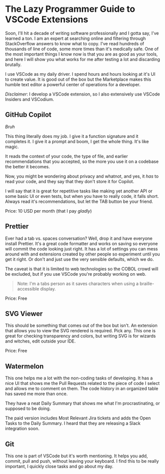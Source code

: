 # The Lazy Programmer Guide to VSCode Extensions

Soon, I'll hit a decade of writing software professionally and I gotta say, I've learned a ton. I am an expert at searching online and filtering through StackOverflow answers to know what to copy. I've read hundreds of thousands of line of code, some more times than it's medically safe. One of the most important things I know now is that you are as good as your tools, and here I will show you what works for me after testing a lot and discarding brutally.

I use VSCode as my daily driver. I spend hours and hours looking at it's UI to create value. It is good out of the box but the Marketplace makes this humble text editor a powerful center of operations for a developer.

_Disclaimer_: I develop a VSCode extension, so I also extensively use VSCode Insiders and VSCodium.

## GitHub Copilot

*Bruh*

This thing literally does my job. I give it a function signature and it completes it. I give it a prompt and boom, I get the whole thing. It's like magic.

It reads the context of your code, the type of file, and earlier recommendations that you accepted, so the more you use it on a codebase the better it becomes. 

Now, you might be wondering about privacy and whatnot, and yes, it _has_ to read your code, and they say that they don't store it for Copilot.

I will say that it is great for repetitive tasks like making yet another API or some basic UI or even tests, but when you have to really code, it falls short. Always read it's recommendations, but let the TAB button be your friend.

Price: 10 USD per month (that I pay _gladly_)

## Prettier

Ever had a tab vs. spaces conversation? Well, drop it and have everyone install Prettier. It's a great code formatter and works on saving so everyone will commit the code looking just right. It has a lot of settings you can mess around with and extensions created by other people so experiment until you get it right. Or don't and just use the very sensible defaults, which we do.

The caveat is that it is limited to web technologies so the COBOL crowd will be excluded, but if you use VSCode you're probably working on web.

> Note: I'm a tabs person as it saves characters when using a braille-accessible display.

Price: Free

## SVG Viewer

This should be something that comes out of the box but isn't. An extension that allows you to view the SVG rendered is required. Pick any. This one is great for checking transparency and colors, but writing SVG is for wizards and witches, edit outside your IDE.

Price: Free

## Watermelon

This one helps me a lot with the non-coding tasks of developing. It has a nice UI that shows me the Pull Requests related to the piece of code I select and allows me to comment on them. The code history in an organized table has saved me more than once. 

They have a neat Daily Summary that shows me what I'm procrastinating, or supposed to be doing.

The paid version includes Most Relevant Jira tickets and adds the Open Tasks to the Daily Summary. I heard that they are releasing a Slack integration soon.

## Git 

This one is part of VSCode but it's worth mentioning. It helps you add, commit, pull and push, without leaving your keyboard. I find this to be really important, I quickly close tasks and go about my day.
